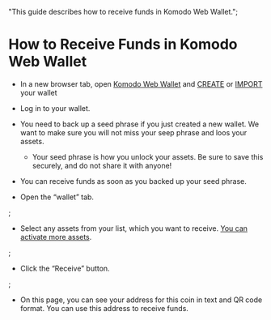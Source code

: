   "This guide describes how to receive funds in Komodo Web Wallet.";


# How to Receive Funds in Komodo Web Wallet

*	In a new browser tab, open [Komodo Web Wallet](https://app.komodoplatform.com/#/dex) and [CREATE](src/pages/komodo-wallet/web/how-to-create-wallet-in-komodo-web-wallet/index.mdx) or [IMPORT](src/pages/komodo-wallet/web/how-to-import-wallet-in-komodo-web-wallet) your wallet

*	Log in to your wallet.

*	You need to back up a seed phrase if you just created a new wallet. We want to make sure you will not miss your seep phrase and loos your assets.
	- Your seed phrase is how you unlock your assets. Be sure to save this securely, and do not share it with anyone!

*	You can receive funds as soon as you backed up your seed phrase.

*	Open the “wallet” tab.

<OptimizedImage title=" How to Receive Funds in Komodo Web Wallet" src={howToReceiveFunds1} alt=" How to Receive Funds in Komodo Web Wallet" />;

*	Select any assets from your list, which you want to receive. [You can activate more assets]().

<OptimizedImage title=" How to Receive Funds in Komodo Web Wallet" src={howToReceiveFunds2} alt=" How to Receive Funds in Komodo Web Wallet" />;

*	Click the “Receive” button.

<OptimizedImage title=" How to Receive Funds in Komodo Web Wallet" src={howToReceiveFunds3} alt=" How to Receive Funds in Komodo Web Wallet" />;

*	On this page, you can see your address for this coin in text and QR code format. You can use this address to receive funds.
